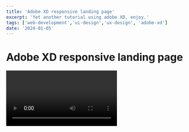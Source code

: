 ```yaml
---
title: 'Adobe XD responsive landing page'
excerpt: 'Yet another tutorial using adobe XD, enjoy.'
tags: ['web-development','ui-design','ux-design', 'adobe-xd']
date: '2024-01-05'
---
```


# Adobe XD responsive landing page

<Video id="8tvJMOE-9Eo" />

Yet another tutorial using adobe XD, enjoy.

Like, Share and comment and click the bell icon for notifications.
Thank you for watching.

Click the link below to view my previous videos.

👉 <a href="https://www.youtube.com/watch?v=QAEEufrH7ZQ" target="_blank">Adobe XD Responsive Email Design</a>
👉 <a href="https://www.youtube.com/watch?v=QAEEufrH7ZQ" target="_blank">Dark mode with Adobe XD</a>



